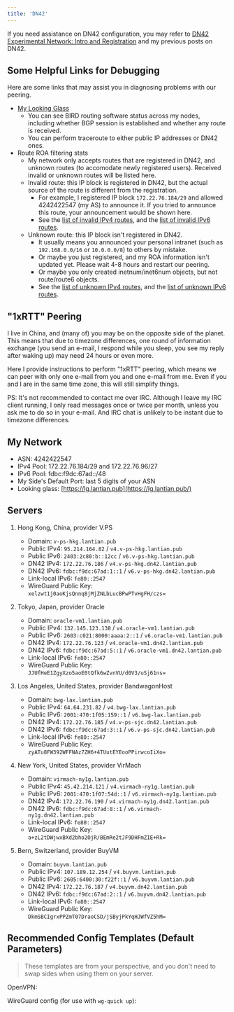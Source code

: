 ```yaml
---
title: 'DN42'
---
```


If you need assistance on DN42 configuration, you may refer to
[DN42 Experimental Network: Intro and Registration](/en/article/modify-website/dn42-experimental-network-2020.lantian)
and my previous posts on DN42.

## Some Helpful Links for Debugging

Here are some links that may assist you in diagnosing problems with our peering.

- [My Looking Glass](https://lg.lantian.pub/)
  - You can see BIRD routing software status across my nodes, including whether
    BGP session is established and whether any route is received.
  - You can perform traceroute to either public IP addresses or DN42 ones.
- Route ROA filtering stats
  - My network only accepts routes that are registered in DN42, and unknown
    routes (to accomodate newly registered users). Received invalid or unknown
    routes will be listed here.
  - Invalid route: this IP block is registered in DN42, but the actual source of
    the route is different from the registration.
    - For example, I registered IP block `172.22.76.184/29` and allowed
      4242422547 (my AS) to announce it. If you tried to announce this route,
      your announcement would be shown here.
    - See the
      [list of invalid IPv4 routes](https://lg.lantian.pub/route_generic/local/table%20roa_fail_v4),
      and the
      [list of invalid IPv6 routes](https://lg.lantian.pub/route_generic/local/table%20roa_fail_v6).
  - Unknown route: this IP block isn't registered in DN42.
    - It usually means you announced your personal intranet (such as
      `192.168.0.0/16` or `10.0.0.0/8`) to others by mistake.
    - Or maybe you just registered, and my ROA information isn't updated yet.
      Please wait 4-8 hours and restart our peering.
    - Or maybe you only created inetnum/inet6num objects, but not route/route6
      objects.
    - See the
      [list of unknown IPv4 routes](https://lg.lantian.pub/route_generic/local/table%20roa_unknown_v4),
      and the
      [list of unknown IPv6 routes](https://lg.lantian.pub/route_generic/local/table%20roa_unknown_v6).

## "1xRTT" Peering

I live in China, and (many of) you may be on the opposite side of the planet.
This means that due to timezone differences, one round of information exchange
(you send an e-mail, I respond while you sleep, you see my reply after waking
up) may need 24 hours or even more.

Here I provide instructions to perform "1xRTT" peering, which means we can peer
with only one e-mail from you and one e-mail from me. Even if you and I are in
the same time zone, this will still simplify things.


<Peer />

PS: It's not recommended to contact me over IRC. Although I leave my IRC client
running, I only read messages once or twice per month, unless you ask me to do
so in your e-mail. And IRC chat is unlikely to be instant due to timezone
differences.

## My Network

- ASN: 4242422547
- IPv4 Pool: 172.22.76.184/29 and 172.22.76.96/27
- IPv6 Pool: fdbc:f9dc:67ad::/48
- My Side's Default Port: last 5 digits of your ASN
- Looking glass: [https://lg.lantian.pub](https://lg.lantian.pub/)

## Servers

1. Hong Kong, China, provider V.PS

   - Domain: `v-ps-hkg.lantian.pub`
   - Public IPv4: `95.214.164.82` / `v4.v-ps-hkg.lantian.pub`
   - Public IPv6: `2403:2c80:b::12cc` / `v6.v-ps-hkg.lantian.pub`
   - DN42 IPv4: `172.22.76.186` / `v4.v-ps-hkg.dn42.lantian.pub`
   - DN42 IPv6: `fdbc:f9dc:67ad:1::1` / `v6.v-ps-hkg.dn42.lantian.pub`
   - Link-local IPv6: `fe80::2547`
   - WireGuard Public Key: `xelzwt1j0aoKjsQnnq8jMjZNLbLucBPwPTvHgFH/czs=`

2. Tokyo, Japan, provider Oracle

   - Domain: `oracle-vm1.lantian.pub`
   - Public IPv4: `132.145.123.138` / `v4.oracle-vm1.lantian.pub`
   - Public IPv6: `2603:c021:8000:aaaa:2::1` / `v6.oracle-vm1.lantian.pub`
   - DN42 IPv4: `172.22.76.123` / `v4.oracle-vm1.dn42.lantian.pub`
   - DN42 IPv6: `fdbc:f9dc:67ad:5::1` / `v6.oracle-vm1.dn42.lantian.pub`
   - Link-local IPv6: `fe80::2547`
   - WireGuard Public Key: `JJUfHeE1ZgyXzo5aoE0tQfk6wZvnVU/d0V3/uSj61ns=`

3. Los Angeles, United States, provider BandwagonHost

   - Domain: `bwg-lax.lantian.pub`
   - Public IPv4: `64.64.231.82` / `v4.bwg-lax.lantian.pub`
   - Public IPv6: `2001:470:1f05:159::1` / `v6.bwg-lax.lantian.pub`
   - DN42 IPv4: `172.22.76.185` / `v4.v-ps-sjc.dn42.lantian.pub`
   - DN42 IPv6: `fdbc:f9dc:67ad:3::1` / `v6.v-ps-sjc.dn42.lantian.pub`
   - Link-local IPv6: `fe80::2547`
   - WireGuard Public Key: `zyATu8FW392WFFNAz7ZH6+4TUutEYEooPPirwcoIiXo=`

4. New York, United States, provider VirMach

   - Domain: `virmach-ny1g.lantian.pub`
   - Public IPv4: `45.42.214.121` / `v4.virmach-ny1g.lantian.pub`
   - Public IPv6: `2001:470:1f07:54d::1` / `v6.virmach-ny1g.lantian.pub`
   - DN42 IPv4: `172.22.76.190` / `v4.virmach-ny1g.dn42.lantian.pub`
   - DN42 IPv6: `fdbc:f9dc:67ad:8::1` / `v6.virmach-ny1g.dn42.lantian.pub`
   - Link-local IPv6: `fe80::2547`
   - WireGuard Public Key: `a+zL2tDWjwxBXd2bho2OjR/BEmRe2tJF9DHFmZIE+Rk=`

5. Bern, Switzerland, provider BuyVM
   - Domain: `buyvm.lantian.pub`
   - Public IPv4: `107.189.12.254` / `v4.buyvm.lantian.pub`
   - Public IPv6: `2605:6400:30:f22f::1` / `v6.buyvm.lantian.pub`
   - DN42 IPv4: `172.22.76.187` / `v4.buyvm.dn42.lantian.pub`
   - DN42 IPv6: `fdbc:f9dc:67ad:2::1` / `v6.buyvm.dn42.lantian.pub`
   - Link-local IPv6: `fe80::2547`
   - WireGuard Public Key: `DkmSBCIgrxPPZmT07DraoCSD/jSByjPkYqHJWfVZ5hM=`

## Recommended Config Templates (Default Parameters)

> These templates are from your perspective, and you don't need to swap sides
> when using them on your server.

OpenVPN:


<OpenVPN />

WireGuard config (for use with `wg-quick up`):


<WireGuard />
